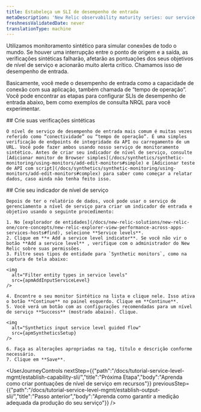 ```yaml
---
title: Estabeleça um SLI de desempenho de entrada
metaDescription: 'New Relic observability maturity series: our service level management guide shows you how to easily measure and communicate the overall health, performance, and quality of your digital products and services to all stakeholders.'
freshnessValidatedDate: never
translationType: machine
---
```




Utilizamos monitoramento sintético para simular conexões de todo o mundo. Se houver uma interrupção entre o ponto de origem e a saída, as verificações sintéticas falharão, afetarão as pontuações dos seus objetivos de nível de serviço e acionarão muito alerta crítico. Chamamos isso de desempenho de entrada.

Basicamente, você mede o desempenho de entrada como a capacidade de conexão com sua aplicação, também chamada de “tempo de operação”. Você pode encontrar as etapas para configurar SLIs de desempenho de entrada abaixo, bem como exemplos de consulta NRQL para você experimentar.

<Steps>
  <Step>
    ## Crie suas verificações sintéticas

    O nível de serviço de desempenho de entrada mais comum é muitas vezes referido como “conectividade” ou “tempo de operação”. É uma simples verificação de endpoints de integridade da API ou carregamento de um URL. Você pode fazer ambos usando nosso serviço de monitoramento sintético. Antes de criar seu indicador de nível de serviço, consulte [Adicionar monitor de Browser simples](/docs/synthetics/synthetic-monitoring/using-monitors/add-edit-monitors#simple) e [Adicionar teste de API com script](/docs/synthetics/synthetic-monitoring/using-monitors/add-edit-monitors#complex) para saber como começar a relatar dados, caso ainda não tenha feito isso.  

  </Step>

  <Step>
    ## Crie seu indicador de nível de serviço

    Depois de ter o relatório de dados, você pode usar o serviço de gerenciamento a nível de serviço para criar um indicador de entrada e objetivo usando o seguinte procedimento:

    1. No [explorador de entidades](/docs/new-relic-solutions/new-relic-one/core-concepts/new-relic-explorer-view-performance-across-apps-services-hosts#find), selecione **Service levels**.
    2. Clique em **+ Add a service level indicator**. Se você não vir o botão **Add a service level** , verifique com o administrador do New Relic sobre suas permissões.
    3. Filtre seus tipos de entidade para `Synthetic monitors`, como na captura de tela abaixo:

    <img
      alt="Filter entity types in service levels"
      src={apmAddInputServiceLevel}
    />

    4. Encontre o seu monitor Sintético na lista e clique nele. Isso ativa o botão **Continue** no painel esquerdo. Clique em **Continue**.
    5. Você verá um botão com as configurações recomendadas para um nível de serviço **Success** (mostrado abaixo). Clique.

    <img
      alt="Synthetics input service level guided flow"
      src={apmSyntheticsSetup}
    />

    6. Faça as alterações apropriadas na tag, título e descrição conforme necessário.
    7. Clique em **Save**.
  </Step>
</Steps>

<UserJourneyControls
  nextStep={{"path":"/docs/tutorial-service-level-mgmt/establish-capability-sli/","title":"Próxima Etapa","body":"Aprenda como criar pontuações de nível de serviço em recursos"}}
  previousStep={{"path":"/docs/tutorial-service-level-mgmt/establish-output-sli/","title":"Passo anterior","body":"Aprenda como garantir a medição adequada da produção do seu serviço"}}
/>